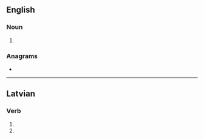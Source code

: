 ==English==

===Noun===
{{head|en|noun plural form}}

# {{plural of|zel|lang=en}}

===Anagrams===
* {{anagrams|en|Selz}}

----

==Latvian==

===Verb===
{{head|lv|verb form}}

# {{lv-inflection of|zelt|3rd|s|fut|ind|v}}
# {{lv-inflection of|zelt|3rd|p|fut|ind|v}}
